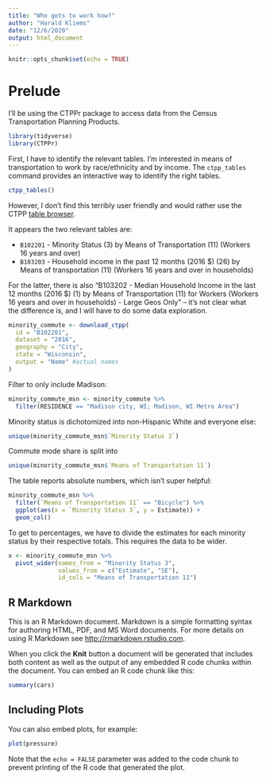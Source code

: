 ```yaml
---
title: "Who gets to work how?"
author: "Harald Kliems"
date: "12/6/2020"
output: html_document
---
```


```r
knitr::opts_chunk$set(echo = TRUE)
```
# Prelude

I'll be using the CTPPr package to access data from the Census Transportation Planning Products. 
```r
library(tidyverse)
library(CTPPr)

```
First, I have to identify the relevant tables. I'm interested in means of transportation to work by race/ethnicity and by income. The `ctpp_tables` command provides an interactive way to identify the right tables. 
```r
ctpp_tables()
```
However, I don't find this terribly user friendly and would rather use the CTPP [table browser](http://data5.ctpp.transportation.org/ctpp1216/Browse/browsetables.aspx).

It appears the two relevant tables are:

- `B102201` - Minority Status (3) by Means of Transportation (11) (Workers 16 years and over) 
- `B103203` - Household income in the past 12 months (2016 $) (26) by Means of transportation (11) (Workers 16 years and over in households)

For the latter, there is also "B103202 - Median Household Income in the last 12 months (2016 $) (1) by Means of Transportation (11) for Workers (Workers 16 years and over in households) - Large Geos Only" -- it's not clear what the difference is, and I will have to do some data exploration.

```r
minority_commute <- download_ctpp(
  id = "B102201",
  dataset = "2016",
  geography = "City",
  state = "Wisconsin",
  output = "Name" #actual names
)
```

Filter to only include Madison:
```r
minority_commute_msn <- minority_commute %>% 
  filter(RESIDENCE == "Madison city, WI; Madison, WI Metro Area")
```

Minority status is dichotomized into non-Hispanic White and everyone else:
```r
unique(minority_commute_msn$`Minority Status 3`)
```
Commute mode share is split into
```r
unique(minority_commute_msn$`Means of Transportation 11`)
```
The table reports absolute numbers, which isn't super helpful:
```r
minority_commute_msn %>% 
  filter(`Means of Transportation 11` == "Bicycle") %>% 
  ggplot(aes(x = `Minority Status 3`, y = Estimate)) +
  geom_col()
```

To get to percentages, we have to divide the estimates for each minority status by their respective totals. This requires the data to be wider.

```r
x <- minority_commute_msn %>% 
  pivot_wider(names_from = "Minority Status 3", 
              values_from = c("Estimate", "SE"),
              id_cols = "Means of Transportation 11")
```


## R Markdown

This is an R Markdown document. Markdown is a simple formatting syntax for authoring HTML, PDF, and MS Word documents. For more details on using R Markdown see <http://rmarkdown.rstudio.com>.

When you click the **Knit** button a document will be generated that includes both content as well as the output of any embedded R code chunks within the document. You can embed an R code chunk like this:

```r
summary(cars)
```

## Including Plots

You can also embed plots, for example:

```r
plot(pressure)
```

Note that the `echo = FALSE` parameter was added to the code chunk to prevent printing of the R code that generated the plot.
